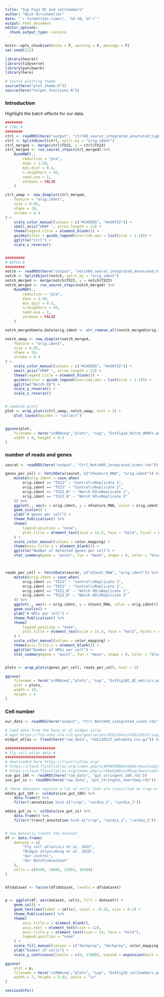 ```yaml
---
title: "Sup Fig1 QC and cellnumbers"
author: "Nick Hirschmüller"
date: "`r format(Sys.time(), '%d %B, %Y')`"
output: html_document
editor_options: 
  chunk_output_type: console
---
```


```r
knitr::opts_chunk$set(echo = F, warning = F, message = F)
set.seed(123)
```


```r
library(Seurat)
library(tidyverse)
library(patchwork)
library(here)

# source plotting theme
source(here("plot_theme.R"))
source(here("helper_functions.R"))
```


### Introduction
Highlight the batch effects for our data.


```r
########
# CTRL #
########
ctrl <- readRDS(here("output", "ctrlKO_seurat_integrated_annotated_high_res.rds"))
ctrl <- SplitObject(ctrl, split.by = "orig.ident")
ctrl_merged <- merge(ctrl$TX22, y = ctrl$TX23)
ctrl_merged <- run_seurat_steps(ctrl_merged) %>%
    RunUMAP(.,
        reduction = "pca",
        dims = 1:20,
        min.dist = 0.5,
        n.neighbors = 45,
        seed.use = 1,
        verbose = FALSE
    )

ctrl_umap <- new_dimplot(ctrl_merged,
    feature = "orig.ident",
    size = 0.05,
    shape = 19,
    stroke = 0.4
) +
    scale_color_manual(values = c("#1492D5", "#a50f15")) +
    small_axis("UMAP ", arrow_length = 21) +
    theme(legend.title = element_blank()) +
    guides(color = guide_legend(override.aes = list(size = 1.3))) +
    ggtitle("Ctrl") +
    scale_x_reverse()


#########
# NOTCH #
#########
notch <- readRDS(here("output", "notchKO_seurat_integrated_annotated_high_res.rds"))
notch <- SplitObject(notch, split.by = "orig.ident")
notch_merged <- merge(notch$TX22, y = notch$TX23)
notch_merged <- run_seurat_steps(notch_merged) %>%
    RunUMAP(.,
        reduction = "pca",
        dims = 1:20,
        min.dist = 0.5,
        n.neighbors = 45,
        seed.use = 1,
        verbose = FALSE
    )

notch_merged@meta.data$orig.ident <- str_remove_all(notch_merged$orig.ident, "_N")

notch_umap <- new_dimplot(notch_merged,
    feature = "orig.ident",
    size = 0.05,
    shape = 19,
    stroke = 0.4
) +
    scale_color_manual(values = c("#1492D5", "#a50f15")) +
    small_axis("UMAP ", arrow_length = 21) +
    theme(legend.title = element_blank()) +
    guides(color = guide_legend(override.aes = list(size = 1.3))) +
    ggtitle("Notch KO") +
    scale_y_reverse() +
    scale_x_reverse()


# combine plots
plot <- wrap_plots(ctrl_umap, notch_umap, ncol = 2) +
    plot_layout(guides = "collect")


ggsave(plot,
    filename = here("scRNAseq","plots", "sup", "ExtFig1A_Batch_UMAPs.pdf"),
    width = 8, height = 4.5
)
```


### number of reads and genes

```r
seurat <- readRDS(here("output", "Ctrl_NotchKO_integrated_scent.rds"))

genes_per_cell <- FetchData(seurat, c("nFeature_RNA", "orig.ident")) %>%
    mutate(orig.ident = case_when(
        orig.ident == "TX22" ~ "Control\nReplicate 1",
        orig.ident == "TX23" ~ "Control\nReplicate 2",
        orig.ident == "TX22_N" ~ "Notch KO\nReplicate 1",
        orig.ident == "TX23_N" ~ "Notch KO\nReplicate 2"
    )) %>%
    ggplot(., aes(x = orig.ident, y = nFeature_RNA, color = orig.ident)) +
    geom_violin() +
    ylab("# genes per cell") +
    theme_Publication() %+%
    theme(
        legend.position = "none",
        plot.title = element_text(size = 14.5, face = "bold", hjust = 0.5)
    ) +
    scale_color_manual(values = color_mapping) +
    theme(axis.title.x = element_blank()) +
    ggtitle("Number of detected genes per cell") +
    stat_summary(geom = "point", fun = "mean", shape = 8, color = "black", size = 3, stroke = 0.65)



reads_per_cell <- FetchData(seurat, c("nCount_RNA", "orig.ident")) %>%
    mutate(orig.ident = case_when(
        orig.ident == "TX22" ~ "Control\nReplicate 1",
        orig.ident == "TX23" ~ "Control\nReplicate 2",
        orig.ident == "TX22_N" ~ "Notch KO\nReplicate 1",
        orig.ident == "TX23_N" ~ "Notch KO\nReplicate 2"
    )) %>%
    ggplot(., aes(x = orig.ident, y = nCount_RNA, color = orig.ident)) +
    geom_violin() +
    ylab("# UMIs per cell") +
    theme_Publication() %+%
    theme(
        legend.position = "none",
        plot.title = element_text(size = 14.5, face = "bold", hjust = 0.5)
    ) +
    scale_color_manual(values = color_mapping) +
    theme(axis.title.x = element_blank()) +
    ggtitle("Number of UMIs per cell") +
    stat_summary(geom = "point", fun = "mean", shape = 8, color = "black", size = 3, stroke = 0.65)


plots <- wrap_plots(genes_per_cell, reads_per_cell, ncol = 2)

ggsave(
    filename = here("scRNAseq","plots", "sup", "ExtFig1BC_QC_metrics.pdf"),
    plot = plots,
    width = 10,
    height = 4
)
```


### Cell number
```r
our_data <- readRDS(here("output", "Ctrl_NotchKO_integrated_scent.rds"))

# load data from the hung et al midgut atlas
# wget https://ftp.ncbi.nlm.nih.gov/geo/series/GSE120nnn/GSE120537/suppl/GSE120537%5Fmetadata.csv.gz
midgut_atlas <- fread(here("raw_data", "GSE120537_metadata.csv.gz")) %>% tibble()

#######################
# Fly cell atlas data #
#######################
# downloaded here https://flycellatlas.org/
# https://cloud.flycellatlas.org/index.php/s/4AFW3Q8N6eG4qXG/download/s_fca_biohub_gut_10x.loom
# https://cloud.flycellatlas.org/index.php/s/r9mpDgWQiaJMAag/download/fca_biohub_gut_ss2.loom
sce_gut_10X <- readRDS(here("raw_data", "gut_stringent_10X.rds"))
sce_gut_ss <- readRDS(here("raw_data", "gut_stringent_smartSeq.rds"))

# these datasets contain a lot of cells that are classified as crop or cardia, which is not part of the midgut, so we will remove them.
mdata_gut_10X <- colData(sce_gut_10X) %>%
    data.frame() %>%
    filter(!annotation %in% c("crop", "cardia_1", "cardia_2"))

mdata_gut_ss <- colData(sce_gut_ss) %>%
    data.frame() %>%
    filter(!transf_annotation %in% c("crop", "cardia_1", "cardia_2"))


# now manually create the dataset
df <- data.frame(
    dataset = c(
        "Fly cell atlas\nLi et al. 2022",
        "Midgut atlas\nHung et al. 2020",
        "Our control",
        "Our Notch\nknockout"
    ),
    cells = c(6199, 10605, 13453, 16289)
)


df$dataset <- factor(df$dataset, levels = df$dataset)


p <- ggplot(df, aes(dataset, cells, fill = dataset)) +
    geom_col() +
    geom_text(aes(label = cells), vjust = -0.25, size = 6.1) +
    theme_Publication() %+%
    theme(
        axis.title.x = element_blank(),
        axis.text = element_text(size = 12),
        axis.title.y = element_text(size = 14, face = "bold"),
        legend.position = "none"
    ) +
    scale_fill_manual(values = c("darkgrey", "darkgrey", color_mapping[1], color_mapping[4])) +
    ylab("Number of cells") +
    scale_y_continuous(limits = c(0, 17000), expand = expansion(mult = c(0, 0.05)))

ggsave(
    plot = p,
    filename = here("scRNAseq","plots", "sup", "ExtFig1D_cellnumbers.pdf"),
    width = 7, height = 5.02, units = "in"
)
```



```r
sessionInfo()
```

